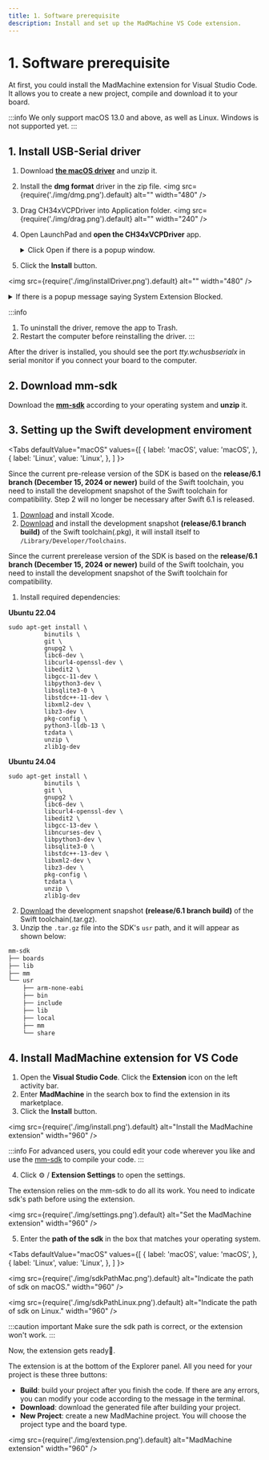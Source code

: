 ```yaml
---
title: 1. Software prerequisite
description: Install and set up the MadMachine VS Code extension.
---
```



# 1. Software prerequisite

At first, you could install the MadMachine extension for Visual Studio Code. It allows you to create a new project, compile and download it to your board. 

:::info
We only support macOS 13.0 and above, as well as Linux. Windows is not supported yet.
:::


<div className='row row--no-gutters'>
  <ReactPlayer
    url='https://youtu.be/B5H6tOMcefI?si=DtokZEP6EBhPz1EQ'
    controls={true}
  />
</div>


## 1. Install USB-Serial driver

1. Download **[the macOS driver](../../learn/preparation/img/CH341SER_MAC.ZIP)** and unzip it. 
2. Install the **dmg format** driver in the zip file. 
<img src={require('./img/dmg.png').default} alt="" width="480" />

3. Drag CH34xVCPDriver into Application folder.
<img src={require('./img/drag.png').default} alt="" width="240" />

4. Open LaunchPad and **open the CH34xVCPDriver** app. 

    <details>
      <summary> Click Open if there is a popup window. </summary>
      <img src={require('./img/openDriver.png').default} alt="" width="240" />
    </details>

5. Click the **Install** button.

  <img src={require('./img/installDriver.png').default} alt="" width="480" />

  <details>
    <summary> If there is a popup message saying System Extension Blocked. </summary>

  Click Open System Settings button.
  <img src={require('./img/openSystemSettings.png').default} alt="" width="240" />

  Click Allow.
  <img src={require('./img/allow.png').default} alt="" width="480" />

  The driver is installed successfully.
  <img src={require('./img/installed.png').default} alt="" width="240" />
  </details>

:::info
1. To uninstall the driver, remove the app to Trash.
2. Restart the computer before reinstalling the driver.
:::

After the driver is installed, you should see the port _tty.wchusbserialx_ in serial monitor if you connect your board to the computer.

## 2. Download mm-sdk

Download the **[mm-sdk](https://github.com/madmachineio/mm-sdk/releases/tag/1.1.0-alpha.9)** according to your operating system and **unzip** it.


## 3. Setting up the Swift development enviroment

<Tabs
  defaultValue="macOS"
  values={[
    { label: 'macOS', value: 'macOS', },
    { label: 'Linux', value: 'Linux', },
  ]
}>

<TabItem value="macOS">

Since the current pre-release version of the SDK is based on the **release/6.1 branch (December 15, 2024 or newer)** build of the Swift toolchain, you need to install the development snapshot of the Swift toolchain for compatibility. Step 2 will no longer be necessary after Swift 6.1 is released.

1. [Download](https://developer.apple.com/xcode) and install Xcode.
2. [Download](https://www.swift.org/install/macos) and install the development snapshot **(release/6.1 branch build)** of the Swift toolchain(.pkg), it will install itself to `/Library/Developer/Toolchains`.

</TabItem>

<TabItem value="Linux">

Since the current prerelease version of the SDK is based on the **release/6.1 branch (December 15, 2024 or newer)** build of the Swift toolchain, you need to install the development snapshot of the Swift toolchain for compatibility.

1. Install required dependencies:

**Ubuntu 22.04**
```shell
sudo apt-get install \
          binutils \
          git \
          gnupg2 \
          libc6-dev \
          libcurl4-openssl-dev \
          libedit2 \
          libgcc-11-dev \
          libpython3-dev \
          libsqlite3-0 \
          libstdc++-11-dev \
          libxml2-dev \
          libz3-dev \
          pkg-config \
          python3-lldb-13 \
          tzdata \
          unzip \
          zlib1g-dev
```

**Ubuntu 24.04**
```shell
sudo apt-get install \
          binutils \
          git \
          gnupg2 \
          libc6-dev \
          libcurl4-openssl-dev \
          libedit2 \
          libgcc-13-dev \
          libncurses-dev \
          libpython3-dev \
          libsqlite3-0 \
          libstdc++-13-dev \
          libxml2-dev \
          libz3-dev \
          pkg-config \
          tzdata \
          unzip \
          zlib1g-dev
```

2. [Download](https://www.swift.org/install/linux/ubuntu/22_04) the development snapshot **(release/6.1 branch build)** of the Swift toolchain(.tar.gz).
3. Unzip the `.tar.gz` file into the SDK's `usr` path, and it will appear as shown below:

```md
mm-sdk
├── boards
├── lib
├── mm
└── usr
    ├── arm-none-eabi
    ├── bin
    ├── include
    ├── lib
    ├── local
    ├── mm
    └── share
```

</TabItem>
</Tabs>


## 4. Install MadMachine extension for VS Code

1. Open the **Visual Studio Code**. Click the **Extension** icon on the left activity bar.
2. Enter **MadMachine** in the search box to find the extension in its marketplace.
3. Click the **Install** button. 

<img src={require('./img/install.png').default} alt="Install the MadMachine extension" width="960" />


:::info
For advanced users, you could edit your code wherever you like and use the [mm-sdk](../advanced/mm-sdk) to compile your code.
:::

4. Click ⚙️ / **Extension Settings** to open the settings.
  
  The extension relies on the mm-sdk to do all its work. You need to indicate sdk's path before using the extension.

<img src={require('./img/settings.png').default} alt="Set the MadMachine extension" width="960" />

5. Enter the **path of the sdk** in the box that matches your operating system.



<Tabs
  defaultValue="macOS"
  values={[
    { label: 'macOS', value: 'macOS', },
    { label: 'Linux', value: 'Linux', },
  ]
}>

<TabItem value="macOS">

<img src={require('./img/sdkPathMac.png').default} alt="Indicate the path of sdk on macOS." width="960" />

</TabItem>

<TabItem value="Linux">

<img src={require('./img/sdkPathLinux.png').default} alt="Indicate the path of sdk on Linux." width="960" />

</TabItem>
</Tabs>


:::caution important
Make sure the sdk path is correct, or the extension won't work.
:::

Now, the extension gets ready👏.

The extension is at the bottom of the Explorer panel. All you need for your project is these three buttons:

- **Build**: build your project after you finish the code. If there are any errors, you can modify your code according to the message in the terminal.
- **Download**: download the generated file after building your project.
- **New Project**: create a new MadMachine project. You will choose the project type and the board type.

<img src={require('./img/extension.png').default} alt="MadMachine extension" width="960" />